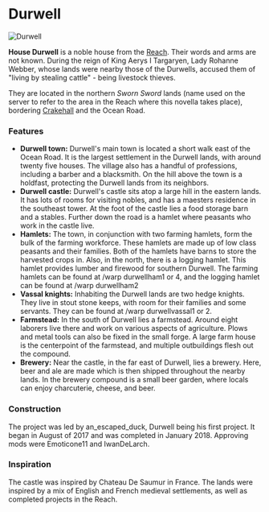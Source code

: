

# Durwell

<Image src="https://cdn.sanity.io/images/1as7cn02/production/a5f1945d7af724fc612b142c132f204256df690c-3840x2034.jpg?w=976&h=350&fit=crop&crop=center&auto=format" alt="Durwell" width={976} height={350}  />

<ProjectDetails
  floatRight
  region="Reach"
  house="House Durwell"
  type="Castle"
  status="Completed"
  warp="/warp durwell"
  projectLead="an_escaped_duck"
  dateStarted="January 7, 2017"
  dateCompleted="January 7, 2017"
/>

**House Durwell** is a noble house from the [Reach](https://westeroscraft.com/wiki/reach). Their words and arms are not known. During the reign of King Aerys I Targaryen, Lady Rohanne Webber, whose lands were nearby those of the Durwells, accused them of "living by stealing cattle" - being livestock thieves.

They are located in the northern _Sworn Sword_ lands (name used on the server to refer to the area in the Reach where this novella takes place), bordering [Crakehall](https://westeroscraft.com/wiki/westerlands/crakehall) and the Ocean Road.  


### Features

* **Durwell town:** Durwell's main town is located a short walk east of the Ocean Road. It is the largest settlement in the Durwell lands, with around twenty five houses. The village also has a handful of professions, including a barber and a blacksmith. On the hill above the town is a holdfast, protecting the Durwell lands from its neighbors.
* **Durwell castle:** Durwell's castle sits atop a large hill in the eastern lands. It has lots of rooms for visiting nobles, and has a maesters residence in the southeast tower. At the foot of the castle lies a food storage barn and a stables. Further down the road is a hamlet where peasants who work in the castle live.
* **Hamlets:** The town, in conjunction with two farming hamlets, form the bulk of the farming workforce. These hamlets are made up of low class peasants and their families. Both of the hamlets have barns to store the harvested crops in. Also, in the north, there is a logging hamlet. This hamlet provides lumber and firewood for southern Durwell. The farming hamlets can be found at /warp durwellham1 or 4, and the logging hamlet can be found at /warp durwellham2
* **Vassal knights:** Inhabiting the Durwell lands are two hedge knights. They live in stout stone keeps, with room for their families and some servants. They can be found at /warp durwellvassal1 or 2.
* **Farmstead:** In the south of Durwell lies a farmstead. Around eight laborers live there and work on various aspects of agriculture. Plows and metal tools can also be fixed in the small forge. A large farm house is the centerpoint of the farmstead, and multiple outbuildings flesh out the compound.
* **Brewery:** Near the castle, in the far east of Durwell, lies a brewery. Here, beer and ale are made which is then shipped throughout the nearby lands. In the brewery compound is a small beer garden, where locals can enjoy charcuterie, cheese, and beer.

### Construction

The project was led by an_escaped_duck, Durwell being his first project. It began in August of 2017 and was completed in January 2018. Approving mods were Emoticone11 and IwanDeLarch.

### Inspiration

The castle was inspired by Chateau De Saumur in France. The lands were inspired by a mix of English and French medieval settlements, as well as completed projects in the Reach.